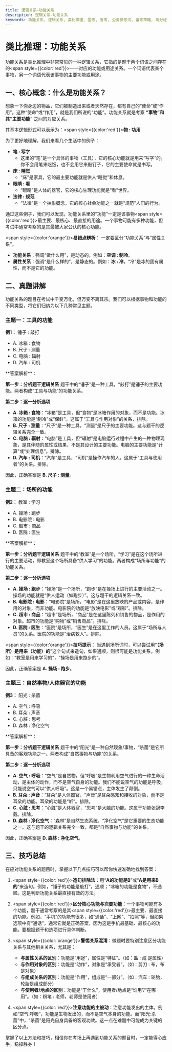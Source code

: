 ```yaml
---
title: 逻辑关系-功能关系
description: 逻辑关系-功能关系
keywords: 功能关系, 逻辑关系, 类比推理, 国考, 省考, 公务员考试, 备考策略, 高分经验,
---
```



# 类比推理：功能关系

功能关系是类比推理中非常常见的一种逻辑关系，它指的是题干两个词语之间存在的<span style={{color:'red'}}>一一对应的功能或用途关系</span>。一个词语代表某个事物，另一个词语代表该事物的主要功能或用途。

## 一、核心概念：什么是功能关系？

想象一下你身边的物品，它们被制造出来或者天然存在，都有自己的“使命”或“作用”。这种“使命”或“作用”，就是我们所说的“功能”。功能关系就是考察 **“事物”和其“主要功能”** 之间的对应关系。

其基本逻辑形式可以表示为：<span style={{color:'red'}}>**物 : 功用**</span>

为了更好地理解，我们来看几个生活中的例子：

*   **笔 : 写字**
    *   这里的“笔”是一个具体的事物（工具），它的核心功能就是用来“写字”的。你不会用笔来吃饭，也不会用它来敲钉子，它的主要使命就是书写。
*   **床 : 睡觉**
    *   “床”是家具，它的最主要功能就是供人“睡觉”和休息。
*   **眼睛 : 看**
    *   “眼睛”是人体的器官，它的核心生理功能就是“看”世界。
*   **法律 : 规范**
    *   “法律”是一个抽象概念，它的核心社会功能之一就是“规范”人们的行为。

通过这些例子，我们可以发现，功能关系里的“功能”一定是该事物<span style={{color:'red'}}>最主要、最核心、最直接</span>的用途。一个事物可能有多种功能，但考试中通常考察的是其最被大家公认的核心功能。

<span style={{color:'orange'}}>**易错点辨析**：</span>
一定要区分“功能关系”与“属性关系”。
*   **功能关系**：强调“做什么用”，是动态的。例如：**空调 : 制冷**。
*   **属性关系**：强调“是什么样的”，是静态的。例如：**冰 : 冷**。“冷”是冰的固有属性，而不是它的功能。

## 二、真题讲解

功能关系的题目在考试中千变万化，但万变不离其宗。我们可以根据事物和功能的不同类型，将它们归纳为以下几种常见主题。

### 主题一：工具的功能

**例1：**
锤子 : 敲打

- A. 冰箱 : 食物
- B. 尺子 : 测量
- C. 电脑 : 辐射
- D. 汽车 : 司机

<BlurredAnswer>
**答案解析**：

**第一步：分析题干逻辑关系**
题干中的“锤子”是一种工具，“敲打”是锤子的主要功能。两者构成“工具与功能”的功能关系。

**第二步：逐一分析选项**
*   **A. 冰箱 : 食物**：“冰箱”是工具，但“食物”是冰箱作用的对象，而不是功能。冰箱的功能是“制冷”或“保鲜”。这属于“工具与作用对象”的关系，排除。
*   **B. 尺子 : 测量**：“尺子”是一种工具，“测量”是尺子的主要功能。这与题干的逻辑关系完全一致。
*   **C. 电脑 : 辐射**：“电脑”是工具，但“辐射”是电脑运行过程中产生的一种物理现象，是其伴随的属性或结果，不是其设计的主要功能。电脑的主要功能是“计算”或“处理信息”。排除。
*   **D. 汽车 : 司机**：“汽车”是工具，“司机”是操作汽车的人。这属于“工具与使用者”的关系。排除。

因此，正确答案是 **B. 尺子 : 测量**。
</BlurredAnswer>

### 主题二：场所的功能

**例2：**
教室 : 学习

- A. 操场 : 跑步
- B. 电影院 : 电影
- C. 超市 : 商品
- D. 医院 : 医生

<BlurredAnswer>
**答案解析**：

**第一步：分析题干逻辑关系**
题干中的“教室”是一个场所，“学习”是在这个场所进行的主要活动，即教室这个场所具备“供人学习”的功能。两者构成“场所与功能”的功能关系。

**第二步：逐一分析选项**
*   **A. 操场 : 跑步**：“操场”是一个场所，“跑步”是在操场上进行的主要活动之一。操场的功能就是“供人运动（如跑步）”。这与题干的逻辑关系一致。
*   **B. 电影院 : 电影**：“电影院”是场所，“电影”是在这里放映的产品或内容，是作用的对象，而非功能。电影院的功能是“放映电影”或“观影”。排除。
*   **C. 超市 : 商品**：“超市”是场所，“商品”是在这里陈列和销售的物品，是作用的对象。超市的功能是“购物”或“销售商品”。排除。
*   **D. 医院 : 医生**：“医院”是场所，“医生”是在这里工作的人员。这属于“场所与人员”的关系。医院的功能是“治病救人”。排除。

<span style={{color:'orange'}}>**技巧提示**：</span> 当遇到场所词时，可以尝试用“**（场所）是用来（功能）的**”这个句式来造句，如果通顺，则很可能是功能关系。例如：“教室是用来学习的”，“操场是用来跑步的”。

因此，正确答案是 **A. 操场 : 跑步**。
</BlurredAnswer>


### 主题三：自然事物/人体器官的功能

**例3：**
阳光 : 杀菌

- A. 空气 : 呼吸
- B. 耳朵 : 声音
- C. 心脏 : 思考
- D. 森林 : 净化空气

<BlurredAnswer>
**答案解析**：

**第一步：分析题干逻辑关系**
题干中的“阳光”是一种自然现象/事物，“杀菌”是它所具备的客观功能之一。两者构成“自然事物与功能”的关系。

**第二步：逐一分析选项**
*   **A. 空气 : 呼吸**：“空气”是自然物，但“呼吸”是生物利用空气进行的一种生命活动，是主体的动作，而不是空气自身的功能。我们不能说空气的功能是呼吸，只能说空气可以“供人呼吸”。这是一个易错点，主体发生了颠倒。
*   **B. 耳朵 : 声音**：“耳朵”是人体器官，“声音”是耳朵感知和接收的对象，而不是耳朵的功能。耳朵的功能是“听”。排除。
*   **C. 心脏 : 思考**：“心脏”是人体器官，“思考”是大脑的功能。这属于功能张冠李戴。排除。
*   **D. 森林 : 净化空气**：“森林”是自然生态系统，“净化空气”是它重要的生态功能之一。这与题干的逻辑关系完全一致，都是“自然事物与功能”的关系。

因此，正确答案是 **D. 森林 : 净化空气**。
</BlurredAnswer>

## 三、技巧总结

在应对功能关系的题目时，掌握以下几点技巧可以帮你快速准确地找到答案：

1.  <span style={{color:'red'}}>**造句排除法**</span>：用“**A的功能是B**”或“**A是用来B的**”来造句。例如，“锤子的功能是敲打”，通顺；“冰箱的功能是食物”，不通顺。这是判断功能关系最直接有效的方法。

2.  <span style={{color:'red'}}>**区分核心功能与次要功能**</span>：一个事物可能有多个功能，题干通常考察的是其<span style={{color:'red'}}>最主要、最直接</span>的功能。例如，“手机”的功能有很多，如“通话”、“上网”、“拍照”等，但如果选项中有“通话”，通常它就是正确答案，因为这是手机最基础、最核心的功能。要根据题干和选项进行具体判断。

3.  <span style={{color:'orange'}}>**警惕关系混淆**</span>：做题时要特别注意区分功能关系与其他相关关系，尤其是：
    *   **与属性关系的区别**：功能是“用途”，属性是“特征”。（如：盐 : 咸 是属性）
    *   **与作用对象的区别**：功能是“动作”，对象是“承受者”。（如：剪刀 : 布，布是对象）
    *   **与组成关系的区别**：功能是“作用”，组成是“一部分”。（如：汽车 : 轮胎，轮胎是组成部分）
    *   **与使用者/地点的区别**：功能是“干什么”，使用者/地点是“谁用”/“在哪用”。（如：粉笔 : 老师，老师是使用者）

4.  <span style={{color:'red'}}>**注意功能的主被动**</span>：注意功能发出的主体。例如“空气:呼吸”，功能是生物发出的，而不是空气本身的功能。而“阳光:杀菌”中，“杀菌”是阳光自身具备的客观功效。这一点在难题中可能成为关键的区分点。

掌握了以上方法和技巧，相信你在考场上再遇到功能关系的题目时，一定能得心应手，稳操胜券！

<FollowMe />
